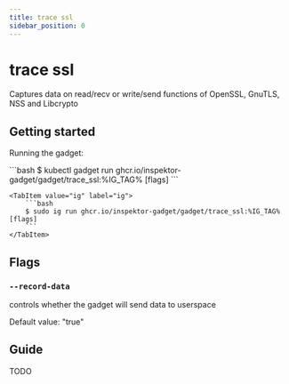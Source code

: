 ```yaml
---
title: trace ssl
sidebar_position: 0
---
```



# trace ssl

Captures data on read/recv or write/send functions of OpenSSL, GnuTLS, NSS and Libcrypto

## Getting started

Running the gadget:

<Tabs groupId="env">
    <TabItem value="kubectl-gadget" label="kubectl gadget">
        ```bash
        $ kubectl gadget run ghcr.io/inspektor-gadget/gadget/trace_ssl:%IG_TAG% [flags]
        ```
    </TabItem>

    <TabItem value="ig" label="ig">
        ```bash
        $ sudo ig run ghcr.io/inspektor-gadget/gadget/trace_ssl:%IG_TAG% [flags]
        ```
    </TabItem>
</Tabs>

## Flags

### `--record-data`

controls whether the gadget will send data to userspace

Default value: "true"

## Guide

TODO
